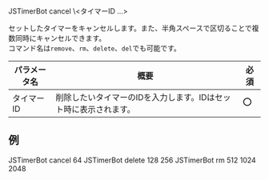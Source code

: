 <DiscordMessages>
    <DiscordMessage author="user"><DiscordMention>JSTimerBot</DiscordMention> cancel \<タイマーID ...></DiscordMessage>
</DiscordMessages>
<br/>

セットしたタイマーをキャンセルします。また、半角スペースで区切ることで複数同時にキャンセルできます。  
コマンド名は`remove`、`rm`、`delete`、`del`でも可能です。

| パラメータ名 | 概要                                 | 必須  |
|--------|------------------------------------|-----|
| タイマーID | 削除したいタイマーのIDを入力します。IDはセット時に表示されます。 | :o: |

## 例
<DiscordMessages compactMode>
    <DiscordMessage author="user"><DiscordMention>JSTimerBot</DiscordMention> cancel 64</DiscordMessage>
    <DiscordMessage author="user"><DiscordMention>JSTimerBot</DiscordMention> delete 128 256</DiscordMessage>
    <DiscordMessage author="user"><DiscordMention>JSTimerBot</DiscordMention> rm 512 1024 2048</DiscordMessage>
</DiscordMessages>